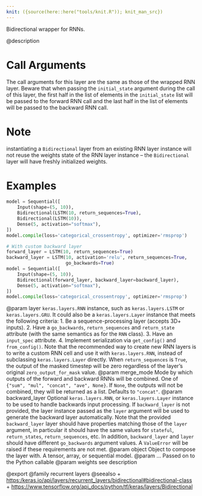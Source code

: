 ```yaml
---
knit: ({source(here::here("tools/knit.R")); knit_man_src})
---
```

Bidirectional wrapper for RNNs.

@description

# Call Arguments
The call arguments for this layer are the same as those of the
wrapped RNN layer. Beware that when passing the `initial_state`
argument during the call of this layer, the first half in the
list of elements in the `initial_state` list will be passed to
the forward RNN call and the last half in the list of elements
will be passed to the backward RNN call.

# Note
instantiating a `Bidirectional` layer from an existing RNN layer
instance will not reuse the weights state of the RNN layer instance -- the
`Bidirectional` layer will have freshly initialized weights.

# Examples
```python
model = Sequential([
    Input(shape=(5, 10)),
    Bidirectional(LSTM(10, return_sequences=True),
    Bidirectional(LSTM(10)),
    Dense(5, activation="softmax"),
])
model.compile(loss='categorical_crossentropy', optimizer='rmsprop')

# With custom backward layer
forward_layer = LSTM(10, return_sequences=True)
backward_layer = LSTM(10, activation='relu', return_sequences=True,
                      go_backwards=True)
model = Sequential([
    Input(shape=(5, 10)),
    Bidirectional(forward_layer, backward_layer=backward_layer),
    Dense(5, activation="softmax"),
])
model.compile(loss='categorical_crossentropy', optimizer='rmsprop')
```

@param layer `keras.layers.RNN` instance, such as
    `keras.layers.LSTM` or `keras.layers.GRU`.
    It could also be a `keras.layers.Layer` instance
    that meets the following criteria:
    1. Be a sequence-processing layer (accepts 3D+ inputs).
    2. Have a `go_backwards`, `return_sequences` and `return_state`
    attribute (with the same semantics as for the `RNN` class).
    3. Have an `input_spec` attribute.
    4. Implement serialization via `get_config()` and `from_config()`.
    Note that the recommended way to create new RNN layers is to write a
    custom RNN cell and use it with `keras.layers.RNN`, instead of
    subclassing `keras.layers.Layer` directly.
    When `return_sequences` is `True`, the output of the masked
    timestep will be zero regardless of the layer's original
    `zero_output_for_mask` value.
@param merge_mode Mode by which outputs of the forward and backward RNNs
    will be combined. One of `{"sum", "mul", "concat", "ave", None}`.
    If `None`, the outputs will not be combined,
    they will be returned as a list. Defaults to `"concat"`.
@param backward_layer Optional `keras.layers.RNN`,
    or `keras.layers.Layer` instance to be used to handle
    backwards input processing.
    If `backward_layer` is not provided, the layer instance passed
    as the `layer` argument will be used to generate the backward layer
    automatically.
    Note that the provided `backward_layer` layer should have properties
    matching those of the `layer` argument, in particular
    it should have the same values for `stateful`, `return_states`,
    `return_sequences`, etc. In addition, `backward_layer`
    and `layer` should have different `go_backwards` argument values.
    A `ValueError` will be raised if these requirements are not met.
@param object Object to compose the layer with. A tensor, array, or sequential model.
@param ... Passed on to the Python callable
@param weights see description

@export
@family recurrent layers
@seealso
+ <https:/keras.io/api/layers/recurrent_layers/bidirectional#bidirectional-class>
+ <https://www.tensorflow.org/api_docs/python/tf/keras/layers/Bidirectional>
